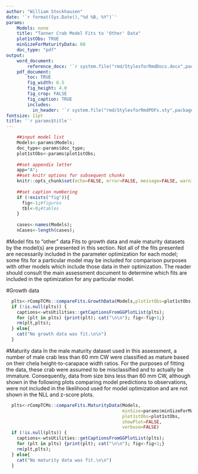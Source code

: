 ```yaml
---
author: "William Stockhausen"
date: '`r format(Sys.Date(),"%d %B, %Y")`'
params: 
    Models: none
    title: "Tanner Crab Model Fits to 'Other' Data" 
    plot1stObs: TRUE
    minSizeForMaturityData: 60
    doc_type: "pdf"
output: 
    word_document: 
        reference_docx: '`r system.file("rmd/StylesforRmdDocs.docx",package="wtsUtilities")`'
    pdf_document: 
        toc: TRUE
        fig_width: 6.5
        fig_height: 4.0
        fig_crop: FALSE
        fig_caption: TRUE
        includes:
          in_header: '`r system.file("rmd/StylesforRmdPDFs.sty",package="wtsUtilities")`'
fontsize: 11pt
title: '`r params$title`'
---
```


```r
    ##input model list
    Models<-params$Models;
    doc_type<-params$doc_type;
    plot1stObs<-params$plot1stObs;
    
    ##set appendix letter
    app="A";
    ##set knitr options for subsequent chunks
    knitr::opts_chunk$set(echo=FALSE, error=FALSE, message=FALSE, warning=FALSE, concordance=TRUE, fig.width=6.5, fig.height=7.0, dpi=300)
    
    ##set caption numbering
    if (!exists("fig")){
      fig<-1;#figures
      tbl<-0;#tables
    }
    
    cases<-names(Models);
    nCases<-length(cases);
```

#Model fits to "other" data
Fits to growth data and male maturity datasets by the model(s) are presented in this section. Not all of the fits presented are necessarily included in the parameter optimization for each model; some fits for a particular model may be included for comparison purposes with other models which include those data in their optimization. The reader should consult the main assessment document to determine which fits are included in the optimization for any particular model.

#Growth data

```r
  plts<-rCompTCMs::compareFits.GrowthData(Models,plot1stObs=plot1stObs,showPlot=FALSE,verbose=FALSE)
  if (!is.null(plts)) {
    captions<-wtsUtilities::getCaptionsFromGGPlotList(plts);
    for (plt in plts) {print(plt); cat("\n\n"); fig<-fig+1;}
    rm(plt,plts);
  } else{
    cat("No growth data was fit.\n\n")
  }
```

\FloatBarrier

\clearpage

#Maturity data
In the male maturity dataset used in this assessment, a number of male crab less than 60 mm CW were classified as mature based on their chela height-to-carapace width ratios. For the purposes of fitting the data, these crab were assumed to be misclassified and to actually be immature. Consequently, data from size bins less than 60 mm CW, although shown in the following plots comparing model predictions to observations, were not included in the likelihood used for model optimization and are not shown in the NLL and z-score plots.

```r
  plts<-rCompTCMs::compareFits.MaturityData(Models,
                                            minSize=params$minSizeForMaturityData,
                                            plot1stObs=plot1stObs,
                                            showPlot=FALSE,
                                            verbose=FALSE)
  if (!is.null(plts)) {
    captions<-wtsUtilities::getCaptionsFromGGPlotList(plts);
    for (plt in plts) {print(plt); cat("\n\n"); fig<-fig+1;}
    rm(plt,plts);
  } else{
    cat("No maturity data was fit.\n\n")
  }
```

